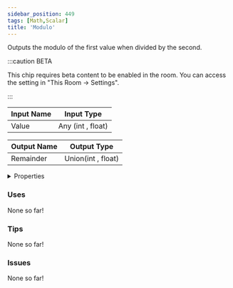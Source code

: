 ```yaml
---
sidebar_position: 449
tags: [Math,Scalar]
title: 'Modulo'
---
```


Outputs the modulo of the first value when divided by the second.

:::caution BETA

This chip requires beta content to be enabled in the room. You can access the setting in "This Room -> Settings".

:::




<EsbSvg />

| Input Name | Input Type |
|-----------|-----------|
| Value | Any (int , float) |

| Output Name | Output Type |
|-----------|-----------|
| Remainder | Union(int , float) |


<details>
  <summary>Properties</summary>
  <div>
    <div>
    <table>
      <thead>
        <tr>
          <th>Is beta required?</th>
          <th>✅</th>
        </tr>
        <tr>
          <th>Is this chip a trolling risk?</th>
          <th>❌</th>
        </tr>
        <tr>
          <th>Is this chip a role assignment risk?</th>
          <th>❌</th>
        </tr>
        <tr>
          <th>Chip UUID</th>
          <th>60da34d9-7e21-4cb6-a279-f083634c2979</th>
        </tr>
      </thead>
    </table>
    </div>
  </div>
</details>

### Uses

None so far!

### Tips

None so far!

### Issues

None so far!